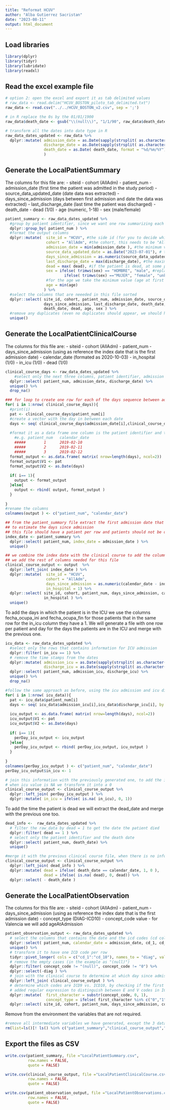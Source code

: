 ---
title: "Reformat HCUV"
author: "Alba Gutierrez Sacristan"
date: "2023-08-11"
output: html_document
---
## Load libraries
```{r}
library(dplyr)
library(tidyr)
library(lubridate)
library(readxl)
```

## Read the excel example file

```{r}
# option 2: open the excel and export it as tab delimited values
# raw_data <- read.delim("HCUV_BOSTON_piloto_tab_delimited.txt")
raw_data <- read.csv("../../HCUV_BOSTON_v2.csv", sep = ';')

# in R replace the 0s by the 01/01/1900
raw_data$death_date <- gsub("\\(null\\)", "1/1/90", raw_data$death_date)

# transform all the dates into date type in R 
raw_data_dates_updated <- raw_data %>%
  dplyr::mutate( admission_date = as.Date(sapply(strsplit( as.character(admission_date), " "), '[', 1), format = "%d/%m/%Y"), 
                 discharge_date = as.Date(sapply(strsplit( as.character(last_discharge_date), " "), '[', 1), format = "%d/%m/%Y"), 
                 death_date = as.Date( death_date, format = "%d/%m/%Y")
                 )
```

## Generate the LocalPatientSummary 
The columns for this file are:
- siteid
- cohort (AllAdm)
- patient_num
- admission_date (first time the patient was admitted in the study period)
- source_data_updated_date (date data was extracted)
- days_since_admission (days between first admission and date the data was extracted)
- last_discharge_date (last time the patient was discharged)
- death_date
- dead (1/0)
- age (numeric, 1-18)
- sex (male/female)

```{r}
patient_summary <- raw_data_dates_updated %>%
  #group by patient identifier, since we want one row summarizing each patient
  dplyr::group_by( patient_num ) %>%
  #format the output columns
  dplyr::mutate(  site_id = "HCUV", #the side id (for you to decide which one to use) 
                  cohort = "AllAdm", #the cohort, this needs to be "AllAdm"
                  admission_date = min(admission_date ), #the minimum value in admission date will be the first admission date that we need to report here
                  source_data_updated_date = as.Date("2023-07-01"), # the date your data was extracted
                  days_since_admission = as.numeric(source_data_updated_date - admission_date),  # the days in between both, the first admission and the date you got the data 
                  last_discharge_date = max(discharge_date), #the maximum date of all the discharges, that would be the latest time in the time period the patient got discharged
                  dead = max( dead), #if the patient is dead, at some point the value is 1, so for the summary we will take the maximum value
                  sex = ifelse( trimws(sex) == "HOMBRE", "male", #replace spanish by english 
                          ifelse( trimws(sex) =="MUJER", "female", "unknow")), 
                  #for the age we take the minimum value (age at first admission)
                  age = min(age)
                 ) %>%
  #select the columns that are neeeded in this file sorted
  dplyr::select( site_id, cohort, patient_num, admission_date, source_data_updated_date, 
                 days_since_admission, last_discharge_date, death_date, 
                 death_date, dead, age, sex ) %>%
  #remove any duplicates (even no duplicates should appear, we should have as many rows as distinct patients)
  unique()
```


## Generate the LocalPatientClinicalCourse 
The columns for this file are:
- siteid
- cohort (AllAdm)
- patient_num
- days_since_admission (using as reference the index date that is the first admission date)
- calendar_date (formated as 2020-10-03)
- in_hospital (1/0)
- in_icu	(1/0) 
- dead (1/0)

```{r}
clinical_course_days <- raw_data_dates_updated %>%
    #select only the next three columns, patient identifier, admission and discharge date
  dplyr::select( patient_num, admission_date, discharge_date) %>%
  unique() %>%
  drop_na()

### for loop to create one row for each of the days sequence between admission and discharge date
for( i in 1:nrow( clinical_course_days)){
  #print(i)
  pat <- clinical_course_days$patient_num[i]
  #create a vector with the day in between each date 
  days <- seq( clinical_course_days$admission_date[i],clinical_course_days$discharge_date[i], by = "days")
  
  #format it as a data frame one column is the patient identifier and the other the calendar dates, for example for a patient admitted on 2019-02-10 and discharged in 2019-02-12 it would do the next transformation
    #e.g. patient_num   calendar_date
    #####        1      2019-02-10
    #####        2      2019-02-11
    #####        3      2019-02-12
  format_output <- as.data.frame( matrix( nrow=length(days), ncol=2))
  format_output$V1 <- pat
  format_output$V2 <- as.Date(days)
  
  if( i== 1){
    output <- format_output
  }else{
    output <- rbind( output, format_output )
  }
  
}
#rename the columns
colnames(output ) <- c("patient_num", "calendar_date")

## from the patient_summary file extract the first admission date that will be the index date
## to estimate the days since admission
## this file should have a patient per row and patients should not be duplicated
index_date <- patient_summary %>%
  dplyr::select( patient_num, index_date = admission_date ) %>%
  unique()

## we combine the index date with the clinical course to add the column with the days_difference
## we add the rest of columns needed for this file
clinical_course_output <- output  %>%
  dplyr::left_join( index_date ) %>%
  dplyr::mutate(  site_id = "HCUV", 
                  cohort = "AllAdm",
                  days_since_admission = as.numeric(calendar_date - index_date),
                  in_hospital = 1) %>%
  dplyr::select( site_id, cohort, patient_num, days_since_admission, calendar_date, 
                 in_hospital ) %>%
  unique()                  
```

To add the days in which the patient is in the ICU we use the columns fecha_ocupa_ini and fecha_ocupa_fin for those patients that in the same row for the in_icu column they have a 1. 
We will generate a file with one row per patient and day for the days the patients are in the ICU and merge with the previous one. 
```{r}
icu_data <- raw_data_dates_updated %>%
  #select only the rows that contains information for ICU admission
  dplyr::filter( in_icu == 1) %>%
  # remove the time stamps from the dates
  dplyr::mutate( admission_icu = as.Date(sapply(strsplit( as.character(fecha_ocupa_ini), " "), '[', 1), format = "%d/%m/%Y"),
                 discharge_icu = as.Date(sapply(strsplit( as.character(fecha_ocupa_fin), " "), '[', 1), format = "%d/%m/%Y")) %>%
  dplyr::select( patient_num, admission_icu, discharge_icu) %>%
  unique() %>%
  drop_na()

#follow the same approach as before, using the icu admission and icu discharge dates create a table with one row per day (same code as before)
for( i in 1:nrow( icu_data)){
  pat <- icu_data$patient_num[i]
  days <- seq( icu_data$admission_icu[i],icu_data$discharge_icu[i], by = "days")
  
  icu_output <- as.data.frame( matrix( nrow=length(days), ncol=2))
  icu_output$V1 <- pat
  icu_output$V2 <- as.Date(days)
  
  if( i== 1){
    perDay_icu_output <- icu_output
  }else{
    perDay_icu_output <- rbind( perDay_icu_output, icu_output )
  }
  
}
colnames(perDay_icu_output ) <- c("patient_num", "calendar_date")
perDay_icu_output$in_icu <- 1

# join this information with the previously generated one, to add the icu data
# when icu value is NA we transform it into a 0 
clinical_course_output <- clinical_course_output %>%
  dplyr::left_join( perDay_icu_output ) %>%
  dplyr::mutate( in_icu = ifelse( is.na( in_icu), 0, 1))
```

To add the time the patient is dead we will extract the dead_date and merge with the previous one too. 
```{r}
dead_info <-  raw_data_dates_updated %>%
  # filter the raw_data by dead = 1 to get the date the patient died
  dplyr::filter( dead == 1 ) %>% 
  # select only the patient identifier and the death date
  dplyr::select( patient_num, death_date) %>%
  unique()

#merge it with the previous clinical course file, when there is no information for death_date we put a 0
clinical_course_output <- clinical_course_output %>%
  dplyr::left_join( dead_info ) %>%
  dplyr::mutate( dead = ifelse( death_date == calendar_date, 1, 0 ), 
                 dead = ifelse( is.na( dead), 0, dead)) %>%
  dplyr::select( - death_date )

```


## Generate the LocalPatientObservation
The columns for this file are:
- siteid
- cohort (AllAdm)
- patient_num
- days_since_admission (using as reference the index date that is the first admission date)
- concept_type (DIAG-ICD10)
- concept_code	value
- for Valencia we will add ageAtAdmission

```{r }
patient_observation_output <- raw_data_dates_updated %>%
  # select the columns that contains the date and the icd codes (cd columns)
  dplyr::select( patient_num, calendar_date = admission_date, cd_1, cd_2, cd_3, cd_4, cd_5, cd_6, cd_7, cd_8, cd_9, cd_10, ageAtAdmission = age ) %>%
  unique() %>%
  # transform it to have one ICD code per row
  tidyr::pivot_longer( cols = c("cd_1":"cd_10"), names_to = "diag", values_to ="concept_code") %>%
  # remove the empty cases (in the example as "(null)")
  dplyr::filter( concept_code != "(null)", concept_code != "0") %>%
  dplyr::select(-diag ) %>%
  # join with the clinical course to determine at which day since admission each diagnosis was done, since this file does not contain dates
  dplyr::left_join( clinical_course_output ) %>%
  # determine which codes are ICD9 vs. ICD10, by checking if the first value of the code is a number or not
  # added regular expression to distinguish between E and V codes in ICD9 and 10 (double check outputs)
  dplyr::mutate(  first_character = substr(concept_code, 0, 1), 
                  concept_type = ifelse( first_character %in% c("0","1","2","3","4","5","6","7","8","9"), "DIAG-ICD9", ifelse( first_character  == "E" & grepl( "E\\d{3}\\.?\\d?", concept_code) == FALSE, "DIAG-ICD10",  ifelse( first_character  == "V" & grepl( "V\\d{2}\\.?\\d{1,2}$", concept_code) == FALSE, "DIAG-ICD10", "DIAG-ICD9"))))   %>%
  dplyr::select( site_id, cohort, patient_num, days_since_admission, concept_type, concept_code, ageAtAdmission)


```
Remove from the environment the variables that are not required. 
```{r}
#remove all intermediate variables we have generated, except the 3 data frames we need
rm(list=ls()[! ls() %in% c("patient_summary","clinical_course_output","patient_observation_output")])
```

## Export the files as CSV
```{r}
write.csv(patient_summary, file ="LocalPatientSummary.csv", 
          row.names = FALSE, 
          quote = FALSE)

write.csv(clinical_course_output, file ="LocalPatientClinicalCourse.csv", 
          row.names = FALSE, 
          quote = FALSE)

write.csv(patient_observation_output, file ="LocalPatientObservations.csv", 
          row.names = FALSE, 
          quote = FALSE)
```


